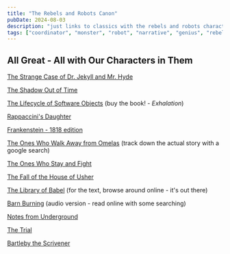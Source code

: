 ```yaml
---
title: "The Rebels and Robots Canon"
pubDate: 2024-08-03
description: "just links to classics with the rebels and robots character types built in"
tags: ["coordinator", "monster", "robot", "narrative", "genius", "rebel", "demon"]
---
```


## All Great - All with Our Characters in Them

[The Strange Case of Dr. Jekyll and Mr. Hyde](https://www.gutenberg.org/files/43/43-h/43-h.htm)

[The Shadow Out of Time](https://www.hplovecraft.com/writings/texts/fiction/sot.aspx)

[The Lifecycle of Software Objects](https://en.wikipedia.org/wiki/The_Lifecycle_of_Software_Objects) (buy the book! - *Exhalation*)

[Rappaccini's Daughter](https://www.gutenberg.org/files/512/512-h/512-h.htm#chap05)

[Frankenstein - 1818 edition](https://www.gutenberg.org/files/41445/41445-h/41445-h.htm)

[The Ones Who Walk Away from Omelas](https://en.wikipedia.org/wiki/The_Ones_Who_Walk_Away_from_Omelas) (track down the actual story with a google search)

[The Ones Who Stay and Fight](https://www.lightspeedmagazine.com/fiction/the-ones-who-stay-and-fight/)

[The Fall of the House of Usher](https://www.gutenberg.org/cache/epub/932/pg932-images.html)

[The Library of Babel](https://libraryofbabel.info/) (for the text, browse around online - it's out there)

[Barn Burning](https://www.newyorker.com/podcast/fiction/andrea-lee-reads-haruki-murakami) (audio version - read online with some searching)

[Notes from Underground](https://www.gutenberg.org/cache/epub/600/pg600-images.html)

[The Trial](https://www.gutenberg.org/cache/epub/7849/pg7849-images.html)

[Bartleby the Scrivener](https://www.gutenberg.org/cache/epub/11231/pg11231-images.html)

